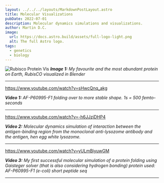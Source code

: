 ```yaml
---
layout: ../../../layouts/MarkdownPostLayout.astro
title: Molecular Visualizations
pubDate: 2022-07-01
description: Molecular dynamics simulations and visualizations.
author: Martin D.C.
image:
  url: https://docs.astro.build/assets/full-logo-light.png
  alt: The full Astro logo.
tags:
  - genetics
  - biology
---
```


![Rubisco Protein Vis](bioVis01.png)
***Image 1:** My favourite and the most abundant protein on Earth, RubisCO visualized in Blender*

---

https://www.youtube.com/watch?v=sHwcQnq_akg

***Video 1:** AF-P60995-F1 folding over to more stable shape. 1s = 500 femto-seconds*

---
https://www.youtube.com/watch?v=-h6JJzjDHP4

***Video 2:** Molecular dynamics simulation of interaction between the antigen-binding region from the monoclonal 
anti-lysozome antibody and the antigen, hen egg white lysozome.*

---

https://www.youtube.com/watch?v=yULmBiyuwGM

***Video 3:** My first successful molecular simulation of a protein folding using Gaisteger solver (that is also considering hydrogen bonding)
protein used: AF-P60995-F1 (e-coli) short peptide seq*

---



